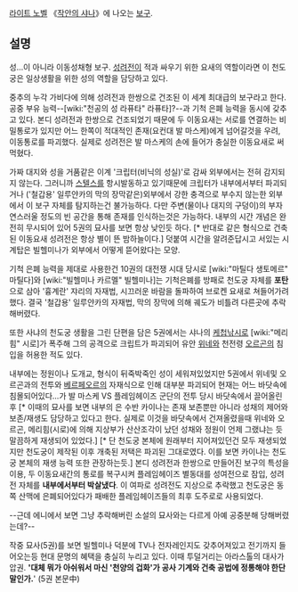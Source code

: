 [[라이트 노벨]] 《[[작안의 샤나]]》에 나오는 [[보구(작안의 샤나)|보구]].

== 설명 ==
성...이 아니라 이동성채형 보구. [[성려전]]이 적과 싸우기 위한 요새의 역할이라면 이 천도궁은 일상생활을 위한 성의 역할을 담당하고 있다.

중추의 누각 가비다에 의해 성려전과 한쌍으로 건조된 이 세계 최대급의 보구라고 한다.
공중 부유 능력--[wiki:"천공의 성 라퓨타" 라퓨타]?--과 기척 은폐 능력을 동시에 갖추고 있다. 본디 성려전과 한쌍으로 건조되었기 때문에 두 이동요새는 서로를 연결하는 비밀통로가 있지만 어느 한쪽이 적대적인 존재(요컨대 발 마스케)에게 넘어갈것을 우려, 이동통로를 파괴했다. 실제로 성려전은 발 마스케의 손에 들어가 충실한 이동요새로 써먹혔다.

가짜 대지와 성을 거품같은 이계 '크립터(비닉의 성실)'로 감싸 외부에서는 전혀 감지되지 않는다. 그러니까 [[스텔스]]를 항시발동하고 있기때문에 크립터가 내부에서부터 파괴되거나  ('철갑용' 일루얀카의 막의 장막같은)외부에서 강한 충격으로 부수지 않는한 외부에서 이 보구 자체를 탐지하는건 불가능하다. 다만 주변(물이나 대지의 구덩이)의 부자연스러울 정도의 빈 공간을 통해 존재를 인식하는것은 가능하다. 내부의 시간 개념은 완전히 무시되어 있어 5권의 묘사를 보면 항상 낮인듯 하다. [* 반대로 같은 형식으로 건축된 이동요새 성려전은 항상 별이 뜬 밤하늘이다.] 덧붙여 시간을 알려준답시고 서있는 시계탑은 빌헬미나가 외부에서 어떻게 뜯어왔다는 모양.

기척 은폐 능력을 제대로 사용한건 10권의 대전쟁 시대 당시로 [wiki:"마틸다 생토메르" 마틸다]와 [wiki:"빌헬미나 카르멜" 빌헬미나]는 기척은폐를 방패로 천도궁 자체를 '''포탄'''으로 삼아 '흉계란' 쟈리의 자재법, 시끄러운 바람을 돌파하여 브로켄 요새로 쳐들어가려 했다. 결국 '철갑용' 일루얀카의 자재법, 막의 장막에 의해 궤도가 비틀려 다른곳에 추락해버렸다.

또한 사냐의 천도궁 생활을 그린 단편을 담은 5권에서는 샤나의 [[케첩]][[낚시]]로 [wiki:"메리힘" 시로]가 폭주해 그의 공격으로 크립트가 파괴되어 유안 [[위네]]와 천전령 [[오르곤]]의 침입을 허용한 적도 있다.

내부에는 정원이나 도개교, 형식이 뒤죽박죽인 성이 세워져있었지만 5권에서 위네및 오르곤과의 전투와 [[베르페오르]]의 자재식으로 인해 대부분 파괴되어 현재는 어느 바닷속에 침몰되어있다...가 발 마스케 VS 플레임헤이즈 군단의 전투 당시 바닷속에서 끌어올린 후 [* 이때의 묘사를 보면 내부의 은 수반 카이나는 존재 보존뿐만 아니라 성채의 제어와 보존/재생도 담당하고 있다고 한다. 실제로 이것을 바닷속에서 건져올렸을때  위네와 오르곤, 메리힘(시로)에 의해 지상부가 산산조각이 났던 성채와 정원이 언제 그랬냐는 듯 말끔하게 재생되어 있었다.] [* 단 천도궁 본체에 원래부터 지어져있던건 모두 재생되었지만 천도궁이 제작된 이후 개축된 저택은 파괴된 그대로였다. 이를 보면 카이나는 천도궁 본체의 재생 능력 또한 관장하는듯.] 본디 성려전과 한쌍으로 만들어진 보구의 특성을 이용, 두 이동요새간의 통로를 복구시켜 플레임헤이즈 별동대를 성여전으로 잠입, 성려전 자체를 '''내부에서부터 박살냈다'''. 이 여파로 성려전도 지상으로 추락했고 천도궁은 동쪽 산맥에 은폐되어있다가 패배한 플레임헤이즈들의 최후 도주로로 사용되었다.

--근데 에니에서 보면 그냥 추락해버린 소설의 묘사와는 다르게 아예 공중분해 당해버렸는데?--

작중 묘사(5권)를 보면 빌헬미나 덕분에 TV나 전자레인지도 갖추어져있고 전기까지 들어오는등 현대 문명의 혜택을 충실히 누리고 있다. 이때 투덜거리는 아라스톨의 대사가 압권. ''''대체 뭐가 아쉬워서 마신 '천양의 겁화'가 공사 기계와 건축 공법에 정통해야 한단 말인가.'''' (5권 본문中)

